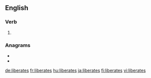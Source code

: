 ==English==

===Verb===
{{head|en|verb form}}

# {{en-third-person singular of|liberate}}

===Anagrams===
* {{l|en|beastlier}}
* {{l|en|bleariest}}

[[de:liberates]]
[[fr:liberates]]
[[hu:liberates]]
[[ja:liberates]]
[[fi:liberates]]
[[vi:liberates]]